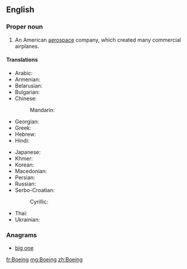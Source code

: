 ==English==
{{wikipedia}}

===Proper noun===
{{en-proper noun}}

# {{context|aviation}} An American [[aerospace]] company, which created many commercial airplanes.

====Translations====
{{trans-top|An American aerospace company}}
* Arabic: {{t-|ar|بوينغ|m|tr=buuyingh|sc=Arab}}
* Armenian: {{t-|hy|Բոինգ|tr=Boing|sc=Armn}}
* Belarusian: {{t-|be|Боінг|m|tr=Bóinh|sc=Cyrl}}
* Bulgarian: {{t-|bg|Боинг|m|tr=Bóing|sc=Cyrl}}
* Chinese:
*: Mandarin: {{t|cmn|波音|tr=Bōyīn|sc=Hani}}
* Georgian: {{t-|ka|ბოინგი|tr=boingi|sc=Geor}}
* Greek: {{t-|el|Μπόινγκ|tr=Bóing|sc=Grek}}
* Hebrew: {{t-|he|בואינג|sc=Hebr}}
* Hindi: {{t-|hi|बोइंग|tr=bo'iṅg|sc=Deva}}
{{trans-mid}}
* Japanese: {{t-|ja|ボーイング|tr=Bōingu|sc=Jpan}}
* Khmer: {{t-|km|បូអ៊ិង|tr=bo ing|sc=Khmr}}
* Korean: {{t-|ko|보잉|tr=Boing|sc=Kore}}
* Macedonian: {{t-|mk|Боинг|m|tr=Bóing|sc=Cyrl}}
* Persian: {{t-|fa|بوئینگ|tr=Bo'ing|sc=fa-Arab}}
* Russian: {{t+|ru|Боинг|m|tr=Bóing}}
* Serbo-Croatian:
*: Cyrillic: {{t-|sh|Боинг|m}}
* Thai: {{t-|th|โบอิง|tr=bo-ing|sc=Thai}}
* Ukrainian: {{t-|uk|Боінг|m|tr=Bóinh|sc=Cyrl}}
{{trans-bottom}}

===Anagrams===
* [[big one#English|big one]]

[[fr:Boeing]]
[[mg:Boeing]]
[[zh:Boeing]]